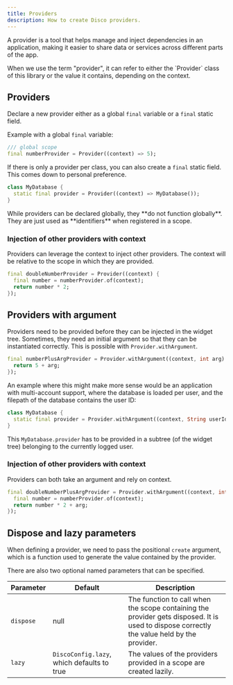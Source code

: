 ```yaml
---
title: Providers
description: How to create Disco providers.
---
```



A provider is a tool that helps manage and inject dependencies in an application, making it easier to share data or services across different parts of the app.

<Aside>
When we use the term "provider", it can refer to either the `Provider` class of this library or the value it contains, depending on the context.
</Aside>


## Providers

Declare a new provider either as a global `final` variable or a `final` static field.

Example with a global `final` variable:

```dart
/// global scope
final numberProvider = Provider((context) => 5);
```

If there is only a provider per class, you can also create a `final` static field. This comes down to personal preference.

```dart
class MyDatabase {
  static final provider = Provider((context) => MyDatabase());
}
```

<Aside>
  While providers can be declared globally, they **do not function globally**. They are just used as **identifiers** when registered in a scope.
</Aside>

### Injection of other providers with context

Providers can leverage the context to inject other providers. The context will be relative to the scope in which they are provided.

```dart
final doubleNumberProvider = Provider((context) {
  final number = numberProvider.of(context);
  return number * 2;
});
```

## Providers with argument

Providers need to be provided before they can be injected in the widget tree. Sometimes, they need an initial argument so that they can be instantiated correctly. This is possible with `Provider.withArgument`.

```dart
final numberPlusArgProvider = Provider.withArgument((context, int arg) {
  return 5 + arg;
});
```

An example where this might make more sense would be an application with multi-account support, where the database is loaded per user, and the filepath of the database contains the user ID:

```dart
class MyDatabase {
  static final provider = Provider.withArgument((context, String userId) => MyDatabase.fromId(id));
}
```

This `MyDatabase.provider` has to be provided in a subtree (of the widget tree) belonging to the currently logged user.

### Injection of other providers with context

Providers can both take an argument and rely on context.

```dart
final doubleNumberPlusArgProvider = Provider.withArgument((context, int arg) {
  final number = numberProvider.of(context);
  return number * 2 + arg;
});
```

## Dispose and lazy parameters

When defining a provider, we need to pass the positional `create` argument, which is a function used to generate the value contained by the provider.

There are also two optional named parameters that can be specified.

| Parameter | Default | Description |
| -------------- | ------- | ----------- |
| `dispose`      | null    | The function to call when the scope containing the provider gets disposed. It is used to dispose correctly the value held by the provider. |
| `lazy`         | `DiscoConfig.lazy`, which defaults to true | The values of the providers provided in a scope are created lazily.|
